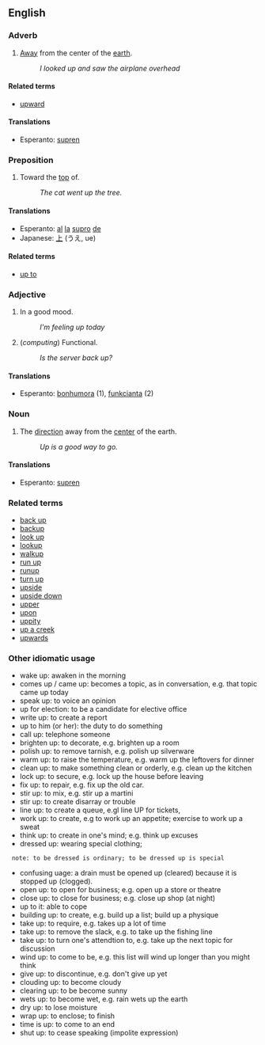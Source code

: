 == English ==

=== Adverb ===

# [[Away]] from the center of the [[earth]].
#: ''I looked up and saw the airplane overhead''

====Related terms====

*[[upward]]

====Translations====

*Esperanto: [[supren]]

=== Preposition ===

# Toward the [[top]] of.
#: ''The cat went up the tree.''

====Translations====
*Esperanto: [[al]] [[la]] [[supro]] [[de]]
*Japanese: [[上]] (うえ, ue)

====Related terms====

*[[up to]]

=== Adjective ===

# In a good mood.
#: ''I'm feeling up today''
# (''computing'') Functional.
#: ''Is the server back up?''

==== Translations ====

*Esperanto: [[bonhumora]] (1), [[funkcii|funkcianta]] (2)

=== Noun ===

# The [[direction]] away from the [[center]] of the earth.
#: ''Up is a good way to go.''

==== Translations ====

*Esperanto: [[supren]]

===Related terms===

*[[back up]]
*[[backup]]
*[[look up]]
*[[lookup]]
*[[walkup]]
*[[run up]]
*[[runup]]
*[[turn up]]
*[[upside]]
*[[upside down]]
*[[upper]]
*[[upon]]
*[[uppity]]
*[[up a creek]]
*[[upwards]]

===Other idiomatic usage===

* wake up: awaken in the morning
* comes up / came up: becomes a topic, as in conversation, e.g. that topic came up today
* speak up: to voice an opinion  
* up for election: to be a candidate for elective office
* write up: to create a report
* up to him (or her): the duty to do something
* call up: telephone someone
* brighten up: to decorate, e.g. brighten up a room
* polish up: to remove tarnish, e.g. polish up silverware
* warm up: to raise the temperature, e.g. warm up the leftovers for dinner
* clean up: to make something clean or orderly, e.g. clean up the kitchen
* lock up: to secure, e.g. lock up the house before leaving
* fix up: to repair, e.g. fix up the old car.
* stir up: to mix, e.g. stir up a martini
* stir up: to create disarray or trouble
* line up: to create a queue, e.gl line UP for tickets, 
* work up: to create, e.g to work up an appetite; exercise to work up a sweat
* think up: to create in one's mind; e.g. think up excuses
* dressed up: wearing special clothing; 
  note: to be dressed is ordinary; to be dressed up is special 
* confusing uage: a drain must be opened up (cleared) because it is stopped up (clogged).
* open up: to open for business; e.g. open up a store or theatre
* close up: to close for business; e.g. close up shop (at night)
* up to it: able to cope
* building up: to create, e.g. build up a list; build up a physique
* take up: to require, e.g. takes up a lot of time
* take up: to remove the slack, e.g. to take up the fishing line
* take up: to turn one's attendtion to, e.g. take up the next topic for discussion
* wind up: to come to be, e.g. this list will wind up longer than you might think 
* give up: to discontinue, e.g. don't give up yet
* clouding up: to become cloudy
* clearing up: to be become sunny
* wets up: to become wet, e.g. rain wets up the earth
* dry up: to lose moisture
* wrap up: to enclose; to finish
* time is up: to come to an end
* shut up: to cease speaking (impolite expression)